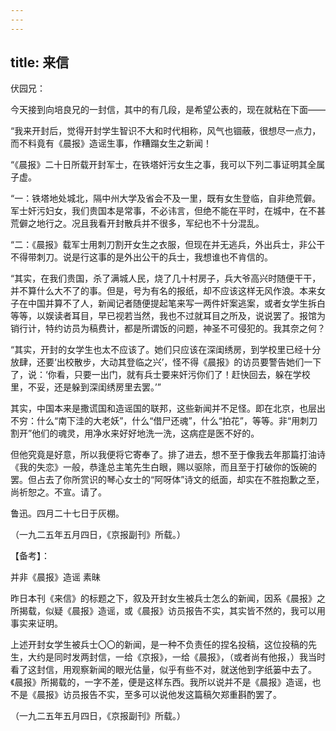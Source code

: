 ```yaml
---
---
---
```

title: 来信
---



伏园兄：

今天接到向培良兄的一封信，其中的有几段，是希望公表的，现在就粘在下面——

“我来开封后，觉得开封学生智识不大和时代相称，风气也锢蔽，很想尽一点力，而不料竟有《晨报》造谣生事，作糟蹋女生之新闻！

“《晨报》二十日所载开封军士，在铁塔奸污女生之事，我可以下列二事证明其全属子虚。

“一：铁塔地处城北，隔中州大学及省会不及一里，既有女生登临，自非绝荒僻。军士奸污妇女，我们贵国本是常事，不必讳言，但绝不能在平时，在城中，在不甚荒僻之地行之。况且我看开封散兵并不很多，军纪也不十分混乱。

“二：《晨报》载军士用刺刀割开女生之衣服，但现在并无逃兵，外出兵士，非公干不得带刺刀。说是行这事的是外出公干的兵士，我想谁也不肯信的。

“其实，在我们贵国，杀了满城人民，烧了几十村房子，兵大爷高兴时随便干干，并不算什么大不了的事。但是，号为有名的报纸，却不应该这样无风作浪。本来女子在中国并算不了人，新闻记者随便提起笔来写一两件奸案逃案，或者女学生拆白等等，以娱读者耳目，早已视若当然，我也不过就耳目之所及，说说罢了。报馆为销行计，特约访员为稿费计，都是所谓饭的问题，神圣不可侵犯的。我其奈之何？

“其实，开封的女学生也太不应该了。她们只应该在深闺绣房，到学校里已经十分放肆，还要‘出校散步，大动其登临之兴’，怪不得《晨报》的访员要警告她们一下了，说：‘你看，只要一出门，就有兵士要来奸污你们了！赶快回去，躲在学校里，不妥，还是躲到深闺绣房里去罢。’”

其实，中国本来是撒谎国和造谣国的联邦，这些新闻并不足怪。即在北京，也层出不穷：什么“南下洼的大老妖”，什么“借尸还魂”，什么“拍花”，等等。非“用刺刀割开”他们的魂灵，用净水来好好地洗一洗，这病症是医不好的。

但他究竟是好意，所以我便将它寄奉了。排了进去，想不至于像我去年那篇打油诗《我的失恋》一般，恭逢总主笔先生白眼，赐以驱除，而且至于打破你的饭碗的罢。但占去了你所赏识的琴心女士的“阿呀体”诗文的纸面，却实在不胜抱歉之至，尚祈恕之。不宣。请了。

鲁迅。四月二十七日于灰棚。

（一九二五年五月四日，《京报副刊》所载。）

【备考】：

并非《晨报》造谣 素昧

昨日本刊《来信》的标题之下，叙及开封女生被兵士怎么的新闻，因系《晨报》之所揭载，似疑《晨报》造谣，或《晨报》访员报告不实，其实皆不然的，我可以用事实来证明。

上述开封女学生被兵士〇〇的新闻，是一种不负责任的捏名投稿，这位投稿的先生，大约是同时发两封信，一给《京报》，一给《晨报》，（或者尚有他报，）我当时看了这封信，用观察新闻的眼光估量，似乎有些不对，就送他到字纸篓中去了。《晨报》所揭载的，一字不差，便是这样东西。我所以说并不是《晨报》造谣，也不是《晨报》访员报告不实，至多可以说他发这篇稿欠郑重斟酌罢了。

（一九二五年五月四日，《京报副刊》所载。）